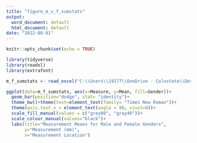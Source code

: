```yaml
---
title: "figure_m_v_f_sumstats"
output:
  word_document: default
  html_document: default
date: "2022-08-01"
---
```


```r
knitr::opts_chunk$set(echo = TRUE)
```

```r
library(tidyverse)
library(readxl)
library(extrafont)
```

```r
m_f_sumstats <- read_excel("C:\\Users\\19177\\OneDrive - Colostate\\Desktop\\Dissertation\\headscan_dissertation\\PAPER_2\\m_f_sumstats.xlsx")
```

```r
ggplot(data=m_f_sumstats, aes(x=Measure, y=Mean, fill=Gender))+
  geom_bar(position="dodge", stat= "identity")+
  theme_bw()+theme(text=element_text(family= "Times New Roman"))+
  theme(axis.text.x = element_text(angle = 90, vjust=0))+
  scale_fill_manual(values = c("grey80", "gray40"))+
  scale_colour_manual(values="black")+
  labs(title="Measurement Means for Male and Female Genders",
       y="Measurement (mm)",
       x="Measurement Location")
```

